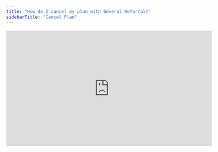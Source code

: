 ```yaml
---
title: "How do I cancel my plan with General Referral?"
sidebarTitle: "Cancel Plan"
---
```


<iframe width="560" height="315" src="https://www.youtube.com/embed/zROMlypt63c?si=VwF3ZGqbpVYG-7NO" title="YouTube video player" frameborder="0" allow="accelerometer; autoplay; clipboard-write; encrypted-media; gyroscope; picture-in-picture; web-share" referrerpolicy="strict-origin-when-cross-origin" allowfullscreen />

## **To Cancel your Plan**

Simply log into [the member portal](https://app.generalreferral.com/members) and select cancel my plan. Unfortunately, we are not able to process refunds. Upon cancellation, you will receive an automatic confirmation from our system.

Memberships will be automatically cancelled for failure to pay membership renewal or for failure to complete any steps required for license renewal.

## **To Release Your License**

Once your plan has been cancelled, you will need to [send an email](https://app.generalreferral.com/contact) requesting that we release your license. Within ten business days (usually much faster), your license will be released to the State of New Jersey and will appear as inactive until you join a broker. We will send you a notification once this step is complete.

Confirmation of your license status can be obtained using the state's license lookup portal: https://www.state.nj.us/dobi/division_rec/licensing/online_Instructions/licSearch.html

Once your license has been released, it usually takes 24 hours before the state portal is updated.

## **Referral Agreements**

<Warning>
  Per the terms of your [independent contractor agreement](https://www.generalreferral.com/ica), upon cancellation of your membership or termination of your license affiliation with General Referral, you will be compensated as follows:

  For commission received amounts over \$590, you receive 50% of the commission received by General Referral on the initial transaction related to any existing referral agreements. Any subsequent transactions subject to the referral agreement or for any referral commission collected less than \$590, you will not be compensated.
</Warning>